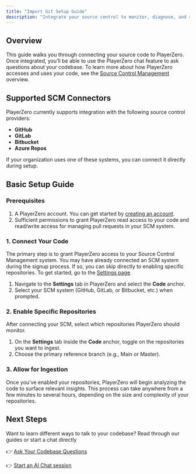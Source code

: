 ```yaml
---
title: "Import Git Setup Guide"
description: "Integrate your source control to monitor, diagnose, and resolve issues before they impact your users."
---
```


## Overview

This guide walks you through connecting your source code to PlayerZero. Once integrated, you’ll be able to use the PlayerZero chat feature to ask questions about your codebase. To learn more about how PlayerZero accesses and uses your code, see the [Source Control Management](/connect-data-to-playerzero/source-control-management) overview.

## Supported SCM Connectors

PlayerZero currently supports integration with the following source control providers:

- **GitHub**
- **GitLab**
- **Bitbucket**
- **Azure Repos**

If your organization uses one of these systems, you can connect it directly during setup.

## Basic Setup Guide

### Prerequisites
1. A PlayerZero account. You can get started by [creating an account](https://go.playerzero.app).
2. Sufficient permissions to grant PlayerZero read access to your code and read/write access for managing pull requests in your SCM system.

### 1. Connect Your Code
The primary step is to grant PlayerZero access to your Source Control Management system. You may have already connected an SCM system during the signup process. If so, you can skip directly to enabling specific repositories. To get started, go to the [Settings page](https://go.playerzero.app/setting/repos).

1. Navigate to the **Settings** tab in PlayerZero and select the **Code** anchor.
2. Select your SCM system (GitHub, GitLab, or Bitbucket, etc.) when prompted.

### 2. Enable Specific Repositories
After connecting your SCM, select which repositories PlayerZero should monitor.

1. On the **Settings** tab inside the **Code** anchor, toggle on the repositories you want to ingest.
2. Choose the primary reference branch (e.g., Main or Master).

### 3. Allow for Ingestion
Once you’ve enabled your repositories, PlayerZero will begin analyzing the code to surface relevant insights. This process can take anywhere from a few minutes to several hours, depending on the size and complexity of your repositories.

## Next Steps

Want to learn different ways to talk to your codebase? Read through our guides or start a chat directly

👉 [Ask Your Codebase Questions](/use-cases/retrieve-insights-from-code/ask-codebase-questions)

👉 [Start an AI Chat session](https://go.playerzero.app)



